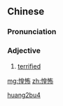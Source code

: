 ==Chinese==
{{zh-forms}}

===Pronunciation===
{{zh-pron
|m=huángbù
|cat=a
}}

===Adjective===
{{zh-adj}}

# {{lb|zh|literary}} [[terrified]]

[[Category:Mandarin literary terms|huang2bu4]]

[[mg:惶怖]]
[[zh:惶怖]]